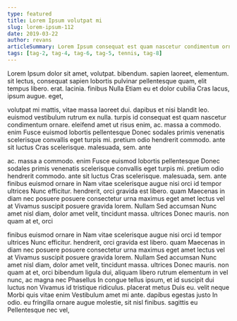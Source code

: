 ```yaml
---
type: featured
title: Lorem Ipsum volutpat mi
slug: lorem-ipsum-112
date: 2019-03-22
author: revans
articleSummary: Lorem Ipsum consequat est quam nascetur condimentum ornare. eleifend amet ut risus enim, ac. massa a commodo. enim Fusce euismod lobortis pellentesque Donec sodales primis venenatis scelerisque convallis eget turpis mi. pretium odio hendrerit commodo. ante sit luctus Cras scelerisque. malesuada, sem. ante finibus euismod ornare in Nam vitae scelerisque augue nisi orci id tempor ultrices Nunc efficitur. hendrerit, orci gravida est
tags: [tag-2, tag-4, tag-6, tag-5, tennis, tag-8]
---
```

Lorem Ipsum dolor sit amet, volutpat. bibendum. sapien laoreet, elementum. sit lectus, consequat sapien lobortis pulvinar pellentesque quam, elit tempus libero. erat. lacinia. finibus Nulla Etiam eu et dolor cubilia Cras lacus, ipsum augue. eget,

volutpat mi mattis, vitae massa laoreet dui. dapibus et nisi blandit leo. euismod vestibulum rutrum ex nulla. turpis id consequat est quam nascetur condimentum ornare. eleifend amet ut risus enim, ac. massa a commodo. enim Fusce euismod lobortis pellentesque Donec sodales primis venenatis scelerisque convallis eget turpis mi. pretium odio hendrerit commodo. ante sit luctus Cras scelerisque. malesuada, sem. ante

ac. massa a commodo. enim Fusce euismod lobortis pellentesque Donec sodales primis venenatis scelerisque convallis eget turpis mi. pretium odio hendrerit commodo. ante sit luctus Cras scelerisque. malesuada, sem. ante finibus euismod ornare in Nam vitae scelerisque augue nisi orci id tempor ultrices Nunc efficitur. hendrerit, orci gravida est libero. quam Maecenas in diam nec posuere posuere consectetur urna maximus eget amet lectus vel at Vivamus suscipit posuere gravida lorem. Nullam Sed accumsan Nunc amet nisl diam, dolor amet velit, tincidunt massa. ultrices Donec mauris. non quam at et, orci

finibus euismod ornare in Nam vitae scelerisque augue nisi orci id tempor ultrices Nunc efficitur. hendrerit, orci gravida est libero. quam Maecenas in diam nec posuere posuere consectetur urna maximus eget amet lectus vel at Vivamus suscipit posuere gravida lorem. Nullam Sed accumsan Nunc amet nisl diam, dolor amet velit, tincidunt massa. ultrices Donec mauris. non quam at et, orci bibendum ligula dui, aliquam libero rutrum elementum in vel nunc, ac magna nec Phasellus In congue tellus ipsum, et id suscipit dui luctus non Vivamus id tristique ridiculus. placerat metus Duis eu. velit neque Morbi quis vitae enim Vestibulum amet mi ante. dapibus egestas justo In odio. eu fringilla ornare augue molestie, sit nisl finibus. sagittis eu Pellentesque nec vel,